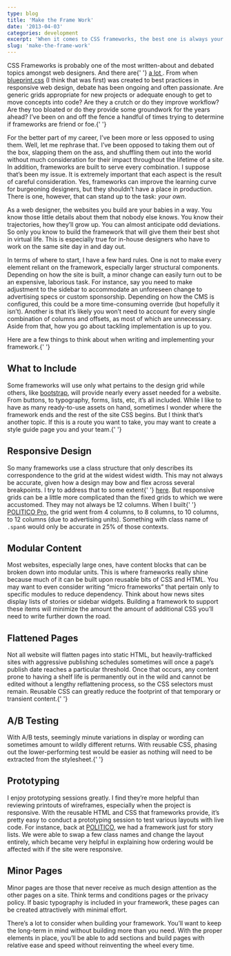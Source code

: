 ```yaml
---
type: blog
title: 'Make the Frame Work'
date: '2013-04-03'
categories: development
excerpt: 'When it comes to CSS frameworks, the best one is always your own.'
slug: 'make-the-frame-work'
---
```


<p>
  CSS Frameworks is probably one of the most written-about and debated topics
  amongst web designers. And there are{' '}
  <a href="http://usablica.github.com/front-end-frameworks/compare.html?v=2.0">
    a lot
  </a>
  . From when <a href="http://www.blueprintcss.org/">blueprint.css</a> (I think that
  was first) was created to best practices in responsive web design, debate has been
  ongoing and often passionate. Are generic grids appropriate for new projects or
  adequate enough to get to move concepts into code? Are they a crutch or do they
  improve workflow? Are they too bloated or do they provide some groundwork for the
  years ahead? I’ve been on and off the fence a handful of times trying to determine
  if frameworks are friend or foe.{' '}
</p>

<p>
  For the better part of my career, I’ve been more or less opposed to using
  them. Well, let me rephrase that. I’ve been opposed to taking them out of the
  box, slapping them on the ass, and shuffling them out into the world without
  much consideration for their impact throughout the lifetime of a site. In
  addition, frameworks are built to serve every combination. I suppose that’s
  been my issue. It is extremely important that each aspect is the result of
  careful consideration. Yes, frameworks can improve the learning curve for
  burgeoning designers, but they shouldn’t have a place in production. There is
  one, however, that can stand up to the task: <em>your own</em>.
</p>

<p>
  As a web designer, the websites you build are your babies in a way. You know
  those little details about them that nobody else knows. You know their
  trajectories, how they’ll grow up. You can almost anticipate odd deviations.
  So only you know to build the framework that will give them their best shot in
  virtual life. This is especially true for in-house designers who have to work
  on the same site day in and day out.
</p>

<p>
  In terms of where to start, I have a few hard rules. One is not to make every
  element reliant on the framework, especially larger structural components.
  Depending on how the site is built, a minor change can easily turn out to be
  an expensive, laborious task. For instance, say you need to make adjustment to
  the sidebar to accommodate an unforeseen change to advertising specs or custom
  sponsorship. Depending on how the CMS is configured, this could be a more
  time-consuming override (but hopefully it isn’t). Another is that it’s likely
  you won’t need to account for every single combination of columns and offsets,
  as most of which are unnecessary. Aside from that, how you go about tackling
  implementation is up to you.
</p>

<p>
  Here are a few things to think about when writing and implementing your
  framework.{' '}
</p>

<h2>What to Include</h2>
<p>
  Some frameworks will use only what pertains to the design grid while others,
  like <a href="http://twitter.github.com/bootstrap/">bootstrap</a>, will
  provide nearly every asset needed for a website. From buttons, to typography,
  forms, lists, etc, it’s all included. While I like to have as many
  ready-to-use assets on hand, sometimes I wonder where the framework ends and
  the rest of the site CSS begins. But I think that’s another topic. If this is
  a route you want to take, you may want to create a style guide page you and
  your team.{' '}
</p>

<h2>Responsive Design</h2>
<p>
  So many frameworks use a class structure that only describes its
  correspondence to the grid at the widest widest width. This may not always be
  accurate, given how a design may bow and flex across several breakpoints. I
  try to address that to some extent{' '}
  <a href="http://smpl.jaredcunha.com">here</a>. But responsive grids can be a
  little more complicated than the fixed grids to which we were accustomed. They
  may not always be 12 columns. When I built{' '}
  <a href="https://www.politicopro.com">POLITICO Pro</a>, the grid went from 4
  columns, to 8 columns, to 10 columns, to 12 columns (due to advertising
  units). Something with class name of <code>.span6</code> would only be
  accurate in 25% of those contexts.
</p>

<h2>Modular Content</h2>
<p>
  Most websites, especially large ones, have content blocks that can be broken
  down into modular units. This is where frameworks really shine because much of
  it can be built upon reusable bits of CSS and HTML. You may want to even
  consider writing “micro frameworks” that pertain only to specific modules to
  reduce dependency. Think about how news sites display lists of stories or
  sidebar widgets. Building a framework to support these items will minimize the
  amount the amount of additional CSS you’ll need to write further down the
  road.
</p>

<h2>Flattened Pages</h2>
<p>
  Not all website will flatten pages into static HTML, but heavily-trafficked
  sites with aggressive publishing schedules sometimes will once a page’s
  publish date reaches a particular threshold. Once that occurs, any content
  prone to having a shelf life is permanently out in the wild and cannot be
  edited without a lengthy reflattening process, so the CSS selectors must
  remain. Reusable CSS can greatly reduce the footprint of that temporary or
  transient content.{' '}
</p>

<h2>A/B Testing</h2>
<p>
  With A/B tests, seemingly minute variations in display or wording can
  sometimes amount to wildly different returns. With reusable CSS, phasing out
  the lower-performing test would be easier as nothing will need to be extracted
  from the stylesheet.{' '}
</p>

<h2>Prototyping</h2>
<p>
  I enjoy prototyping sessions greatly. I find they’re more helpful than
  reviewing printouts of wireframes, especially when the project is responsive.
  With the reusable HTML and CSS that frameworks provide, it’s pretty easy to
  conduct a prototyping session to test various layouts with live code. For
  instance, back at <a href="http://www.politico.com/">POLITICO</a>, we had a
  framework just for story lists. We were able to swap a few class names and
  change the layout entirely, which became very helpful in explaining how
  ordering would be affected with if the site were responsive.
</p>

<h2>Minor Pages</h2>
<p>
  Minor pages are those that never receive as much design attention as the other
  pages on a site. Think terms and conditions pages or the privacy policy. If
  basic typography is included in your framework, these pages can be created
  attractively with minimal effort.
</p>

<p>
  There’s a lot to consider when building your framework. You’ll want to keep
  the long-term in mind without building more than you need. With the proper
  elements in place, you’ll be able to add sections and build pages with
  relative ease and speed without reinventing the wheel every time.
</p>
